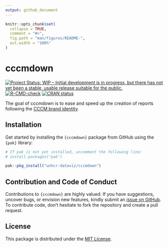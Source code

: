 ```yaml
---
output: github_document
---
```


<!-- README.md is generated from README.Rmd. Please edit that file -->

```r
knitr::opts_chunk$set(
  collapse = TRUE,
  comment = "#>",
  fig.path = "man/figures/README-",
  out.width = "100%"
)
```

# cccmdown

<!-- badges: start -->
[![Project Status: WIP – Initial development is in progress, but there has not yet been a stable, usable release suitable for the public.](https://www.repostatus.org/badges/latest/wip.svg)](https://www.repostatus.org/#wip)
[![R-CMD-check](https://github.com/unhcr-dataviz/cccmdown/actions/workflows/R-CMD-check.yaml/badge.svg)](https://github.com/unhcr-dataviz/cccmdown/actions/workflows/R-CMD-check.yaml)
[![CRAN status](https://www.r-pkg.org/badges/version/unhcrthemes)](https://CRAN.R-project.org/package=unhcrthemes)
<!-- badges: end -->

The goal of cccmdown is to ease and speed up the creation of reports following the [CCCM brand identity](https://www.cccmcluster.org/branding-collection).

## Installation

Get started by installing the `{cccmdown}` package from GitHub using the `{pak}` library:

```r
# If pak is not yet installed, uncomment the following line:
# install.packages("pak")

pak::pkg_install("unhcr-dataviz/cccmdown")
```


## Contribution and Code of Conduct

Contributions to `{cccmdown}` are highly valued.  If you have suggestions, uncover bugs, or envision new features, kindly submit an [issue on GitHub](https://github.com/unhcr-dataviz/cccmdown/issues). To contribute code, don't hesitate to fork the repository and create a pull request.

## License

This package is distributed under the [MIT License](https://github.com/unhcr-dataviz/cccmdown/blob/master/LICENSE.md).
